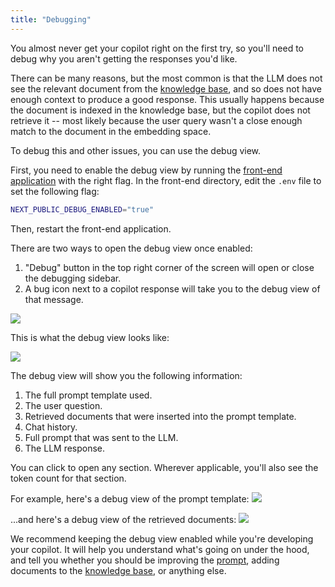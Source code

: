 ```yaml
---
title: "Debugging"
---
```


You almost never get your copilot right on the first try, so you'll need to debug why you aren't getting the responses you'd like.

There can be many reasons, but the most common is that the LLM does not see the relevant document from the [knowledge base](/improve/knowledge-base), and so does not have enough context to produce a good response. This usually happens because the document is indexed in the knowledge base, but the copilot does not retrieve it -- most likely because the user query wasn't a close enough match to the document in the embedding space.

To debug this and other issues, you can use the debug view.

First, you need to enable the debug view by running the [front-end application](/welcome/getting-started#optional-front-end) with the right flag. In the front-end directory, edit the `.env` file to set the following flag:

```bash
NEXT_PUBLIC_DEBUG_ENABLED="true"
```

Then, restart the front-end application.

There are two ways to open the debug view once enabled:

1. "Debug" button in the top right corner of the screen will open or close the debugging sidebar.
2. A bug icon next to a copilot response will take you to the debug view of that message.

<img src="/improve/debugging_images/how_to_open_debug_view.png" />

This is what the debug view looks like:

<img src="/improve/debugging_images/debug_view_open.png" />

The debug view will show you the following information:

1. The full prompt template used.
2. The user question.
3. Retrieved documents that were inserted into the prompt template.
4. Chat history.
5. Full prompt that was sent to the LLM.
6. The LLM response.

You can click to open any section. Wherever applicable, you'll also see the token count for that section.

For example, here's a debug view of the prompt template:
<img src="/improve/debugging_images/debug_view_prompt_template.png" />

...and here's a debug view of the retrieved documents:
<img src="/improve/debugging_images/debug_view_retrieved_docs.png" />

We recommend keeping the debug view enabled while you're developing your copilot. It will help you understand what's going on under the hood, and tell you whether you should be improving the [prompt](/improve/prompting), adding documents to the [knowledge base](/improve/knowledge-base), or anything else.